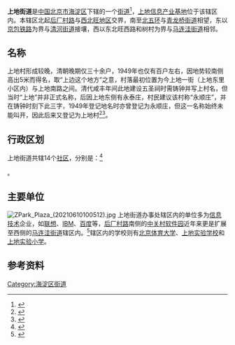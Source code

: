 {{中国乡级行政区
|景观照片文件名 = Shangdi Dongli (20160815160832).jpg
|景观照片描述 = 从信息路拍摄的上地东里
|汉语拼音 = 
|其他语言 = 
|其他语言名称 = 
|旧称 = 永顺庄
|地名出处 = 因地势微见岗丘，相对周边地区略高而得名“上地”
|位置图文件名 = 
|位置图描述 = 
|自定义图片= 
|建置时间 = 2000年3月30日（挂牌）<ref>{{cite web|url=http://www.hdda.gov.cn/hddsj/2000nian/|title=2000年大事记|work=海淀档案馆|accessdate=2016-10-18}}{{dead link|date=2018年2月 |bot=InternetArchiveBot |fix-attempted=yes }}</ref>
|政府驻地 = 
|毗邻 = [[西北旺地区|西北旺地区]]、[[清河街道_(北京市)|清河街道]]、[[青龙桥街道|青龙桥街道]]、[[马连洼街道|马连洼街道]]
|总面积 = 
|总人口 = 
|总人口年份 = 
|常住人口 = 67139人<ref>{{cite web|url=http://zyk.bjhd.gov.cn/jbdt/auto4514_51808/auto4514_54025/auto4514/auto4514_54045/auto4514/202106/P020210607318472808814.pdf|title=北京市海淀区第七次全国人口普查公报|publisher=北京市海淀区统计局|date=2021-06-07|accessdate=2021-06-18|archive-date=2021-10-24|archive-url=https://web.archive.org/web/20211024041538/http://zyk.bjhd.gov.cn/jbdt/auto4514_51808/auto4514_54025/auto4514/auto4514_54045/auto4514/202106/P020210607318472808814.pdf|dead-url=no}}</ref>
|常住人口年份 = 2020
|人口密度 = 
|GDP = 
|GDP年份 = 
|邮政编码 = 
|电话区号 = 10
|官方网站 = 
|网站名称 = 
|11/01/08/022/000
}}
'''上地街道'''是[[中华人民共和国|中国]][[北京市|北京市]][[海淀区|海淀区]]下辖的一个[[街道|街道]]<ref>{{PRC admin/ref sgc|{{PRC admin/parent|11/01/08/022/000}}}}</ref>，[[上地信息产业基地|上地信息产业基地]]位于该辖区内。本辖区北起[[后厂村路|后厂村路]]与[[西北旺地区|西北旺地区]]交界，南至[[北京五环路|北五环]]与[[青龙桥街道|青龙桥街道]]相望，东以[[京包铁路|京包铁路]]为界与[[清河街道_(北京市)|清河街道]]接壤，西以东北旺西路和树村为界与[[马连洼街道|马连洼街道]]相邻。

== 名称 ==
上地村形成较晚，清朝晚期仅三十余户，1949年也仅有百户左右，因地势较南侧高出5米而得名，取“上边这个地方”之意，村落最初位置为今上地一街（上地东里小区内）与上地南路之间。清代咸丰年间此地建设五圣祠时需铸钟并写上村名，但当时“上地”并非正式名称，后因上地东侧有永泰庄，村民建议该村称“永顺庄”，并在铸钟时刻下此三字，1949年登记地名时亦曾登记为永顺庄，但这一名称始终未能叫开，因此后来又登记为上地村<ref name="hlp">{{Cite book|title=北京地铁站名掌故|last=户力平|publisher=东方出版社|year=2020|isbn=978-7-5207-1180-7|location=北京|pages=268}}</ref><ref>{{cite web|url=https://cn.chinadaily.com.cn/a/201901/30/WS5c510e25a31010568bdc76de.html|date=2019-01-30|title=北京上地20余年变迁：从小村落到科技创新代名词|archive-url=https://web.archive.org/web/20220504220053/https://cn.chinadaily.com.cn/a/201901/30/WS5c510e25a31010568bdc76de.html|archive-date=2022-05-04|access-date=2022-05-04}}</ref>。

== 行政区划 ==
上地街道共辖14个[[社区|社区]]，分别是：<ref>{{PRC admin/ref sgc|11/01/08/022/000}}</ref>

{{PRC admin/children|11/01/08/022/000}}。

== 主要单位 ==
[[File:ZPark_Plaza_(20210610100512).jpg|thumb]]
上地街道办事处辖区内的单位多为[[信息技术|信息技术]]企业，如[[联想集团|联想]]、[[IBM|IBM]]、[[百度|百度]]等，[[后厂村路|后厂村路]]南侧的[[中关村软件园|中关村软件园]]近年来更是扩展至西侧的[[马连洼街道|马连洼街道]]辖区内。<ref name="hcc_paper">{{cite web|author=李昊; 王玉焕; 刘巍; 褚乔; 段冰若; 梁军辉; 石淼; 郝新华; 王鹏|url=http://www.thepaper.cn/newsDetail_forward_1524262|title=码农在“宇宙最堵”的路上如何耗尽洪荒之力|publisher=[[澎湃新闻|澎湃新闻]]|date=2016-09-06|accessdate=2016-11-10|archive-date=2019-05-11|archive-url=https://web.archive.org/web/20190511200218/http://www.thepaper.cn/newsDetail_forward_1524262|dead-url=no}}</ref>辖区内的学校则有[[北京体育大学|北京体育大学]]、[[北京市上地实验学校|上地实验学校]]和[[上地实验小学|上地实验小学]]。

== 参考资料 ==
{{Commonscat|Shangdi}}
{{Reflist|2}}

{{北京市海淀区行政区划}}

[[Category:海淀区街道|Category:海淀区街道]]